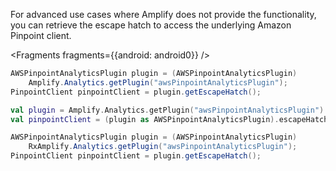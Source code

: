 For advanced use cases where Amplify does not provide the functionality, you can retrieve the escape hatch to access the underlying Amazon Pinpoint client.


<Fragments fragments={{android: android0}} />

<BlockSwitcher>
<Block name="Java">

```java
AWSPinpointAnalyticsPlugin plugin = (AWSPinpointAnalyticsPlugin)
    Amplify.Analytics.getPlugin("awsPinpointAnalyticsPlugin");
PinpointClient pinpointClient = plugin.getEscapeHatch();
```

</Block>
<Block name="Kotlin">

```kotlin
val plugin = Amplify.Analytics.getPlugin("awsPinpointAnalyticsPlugin")
val pinpointClient = (plugin as AWSPinpointAnalyticsPlugin).escapeHatch
```

</Block>
<Block name="RxJava">

```java
AWSPinpointAnalyticsPlugin plugin = (AWSPinpointAnalyticsPlugin)
    RxAmplify.Analytics.getPlugin("awsPinpointAnalyticsPlugin");
PinpointClient pinpointClient = plugin.getEscapeHatch();
```

</Block>
</BlockSwitcher>
